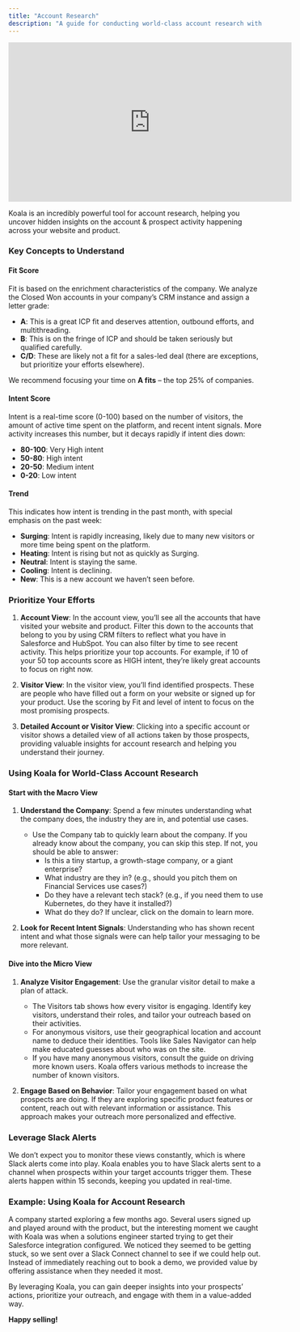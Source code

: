 ```yaml
---
title: "Account Research"
description: "A guide for conducting world-class account research with Koala"
---
```


<iframe
  width="560"
  height="315"
  src="https://www.youtube.com/embed/q-j-1LOX680?si=ReZKSwrO8grrL4uX"
  title="YouTube video player"
  frameborder="0"
  allow="accelerometer; autoplay; clipboard-write; encrypted-media; gyroscope; picture-in-picture"
  allowfullscreen
></iframe>

Koala is an incredibly powerful tool for account research, helping you uncover hidden insights on the account & prospect activity happening across your website and product.

### Key Concepts to Understand

#### Fit Score

Fit is based on the enrichment characteristics of the company. We analyze the Closed Won accounts in your company’s CRM instance and assign a letter grade:

- **A**: This is a great ICP fit and deserves attention, outbound efforts, and multithreading.
- **B**: This is on the fringe of ICP and should be taken seriously but qualified carefully.
- **C/D**: These are likely not a fit for a sales-led deal (there are exceptions, but prioritize your efforts elsewhere).

We recommend focusing your time on **A fits** – the top 25% of companies.

#### Intent Score

Intent is a real-time score (0-100) based on the number of visitors, the amount of active time spent on the platform, and recent intent signals. More activity increases this number, but it decays rapidly if intent dies down:

- **80-100**: Very High intent
- **50-80**: High intent
- **20-50**: Medium intent
- **0-20**: Low intent

#### Trend

This indicates how intent is trending in the past month, with special emphasis on the past week:

- **Surging**: Intent is rapidly increasing, likely due to many new visitors or more time being spent on the platform.
- **Heating**: Intent is rising but not as quickly as Surging.
- **Neutral**: Intent is staying the same.
- **Cooling**: Intent is declining.
- **New**: This is a new account we haven’t seen before.

### Prioritize Your Efforts

1. **Account View**: In the account view, you’ll see all the accounts that have visited your website and product. Filter this down to the accounts that belong to you by using CRM filters to reflect what you have in Salesforce and HubSpot. You can also filter by time to see recent activity. This helps prioritize your top accounts. For example, if 10 of your 50 top accounts score as HIGH intent, they’re likely great accounts to focus on right now.

2. **Visitor View**: In the visitor view, you’ll find identified prospects. These are people who have filled out a form on your website or signed up for your product. Use the scoring by Fit and level of intent to focus on the most promising prospects.

3. **Detailed Account or Visitor View**: Clicking into a specific account or visitor shows a detailed view of all actions taken by those prospects, providing valuable insights for account research and helping you understand their journey.

### Using Koala for World-Class Account Research

#### Start with the Macro View

1. **Understand the Company**: Spend a few minutes understanding what the company does, the industry they are in, and potential use cases.
   - Use the Company tab to quickly learn about the company. If you already know about the company, you can skip this step. If not, you should be able to answer:
     - Is this a tiny startup, a growth-stage company, or a giant enterprise?
     - What industry are they in? (e.g., should you pitch them on Financial Services use cases?)
     - Do they have a relevant tech stack? (e.g., if you need them to use Kubernetes, do they have it installed?)
     - What do they do? If unclear, click on the domain to learn more.

2. **Look for Recent Intent Signals**: Understanding who has shown recent intent and what those signals were can help tailor your messaging to be more relevant.

#### Dive into the Micro View

1. **Analyze Visitor Engagement**: Use the granular visitor detail to make a plan of attack.
   - The Visitors tab shows how every visitor is engaging. Identify key visitors, understand their roles, and tailor your outreach based on their activities.
   - For anonymous visitors, use their geographical location and account name to deduce their identities. Tools like Sales Navigator can help make educated guesses about who was on the site.
   - If you have many anonymous visitors, consult the guide on driving more known users. Koala offers various methods to increase the number of known visitors.

2. **Engage Based on Behavior**: Tailor your engagement based on what prospects are doing. If they are exploring specific product features or content, reach out with relevant information or assistance. This approach makes your outreach more personalized and effective.

### Leverage Slack Alerts

We don’t expect you to monitor these views constantly, which is where Slack alerts come into play. Koala enables you to have Slack alerts sent to a channel when prospects within your target accounts trigger them. These alerts happen within 15 seconds, keeping you updated in real-time.

### Example: Using Koala for Account Research

A company started exploring a few months ago. Several users signed up and played around with the product, but the interesting moment we caught with Koala was when a solutions engineer started trying to get their Salesforce integration configured. We noticed they seemed to be getting stuck, so we sent over a Slack Connect channel to see if we could help out. Instead of immediately reaching out to book a demo, we provided value by offering assistance when they needed it most.

By leveraging Koala, you can gain deeper insights into your prospects’ actions, prioritize your outreach, and engage with them in a value-added way.

**Happy selling!**